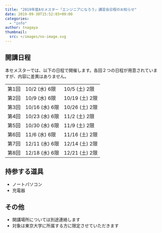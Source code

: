 ```yaml
---
title: "2019年度Aセメスター「エンジニアになろう」講習会日程のお知らせ"
date: 2019-09-30T15:52:03+09:00
categories:
  - "info"
author: tnagaya
thumbnail:
  src: +/images/no-image.svg
---
```


## 開講日程

本セメスターでは、以下の日程で開催します。各回２つの日程が用意されていますが、内容に差異はありません。

<table>
  <tbody>
    <tr>
      <td>第1回</td>
      <td>10/2 (水) 6限</td>
      <td>10/5 (土) 2限</td>
    </tr>
    <tr>
      <td>第2回</td>
      <td>10/9 (水) 6限</td>
      <td>10/19 (土) 2限</td>
    </tr>
    <tr>
      <td>第3回</td>
      <td>10/16 (水) 6限</td>
      <td>10/26 (土) 2限</td>
    </tr>
    <tr>
      <td>第4回</td>
      <td>10/23 (水) 6限</td>
      <td>11/2 (土) 2限</td>
    </tr>
    <tr>
      <td>第5回</td>
      <td>10/30 (水) 6限</td>
      <td>11/9 (土) 2限</td>
    </tr>
    <tr>
      <td>第6回</td>
      <td>11/6 (水) 6限</td>
      <td>11/16 (土) 2限</td>
    </tr>
    <tr>
      <td>第7回</td>
      <td>12/11 (水) 6限</td>
      <td>12/14 (土) 2限</td>
    </tr>
    <tr>
      <td>第8回</td>
      <td>12/18 (水) 6限</td>
      <td>12/21 (土) 2限</td>
    </tr>
  </tbody>
</table>

## 持参する道具

- ノートパソコン
- 充電器

## その他

- 開講場所については別途連絡します
- 対象は東京大学に所属する方に限定させていただきます
